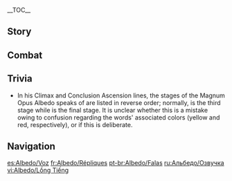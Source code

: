 {{CharacterTabs}}
{{LanguageTabs}}
__TOC__
==Story==
{{VO/Story
|character           = {{ROOTPAGENAME}}

|vo_01_01_title      = Hello
|vo_01_01_file       = VO_{language}{character} Hello.ogg
|vo_01_01_tx         = I am Albedo, Chief Alchemist of the Knights of Favonius. You carry the aura of the stars, interesting... I would like to study you, if you do not mind. I'm certain we will have many opportunities to be alone in the future.

|vo_02_01_title      = Chat: Still Life
|vo_02_01_file       = VO_{language}{character} Chat - Still Life.ogg
|vo_02_01_tx         = What a view... How about a quick break so I can sketch this beautiful scenery?

|vo_02_02_title      = Chat: Investigation
|vo_02_02_file       = VO_{language}{character} Chat - Investigation.ogg
|vo_02_02_tx         = "The truth of this world"... *sigh* What could it be?

|vo_02_03_title      = Chat: Reminiscing
|vo_02_03_file       = VO_{language}{character} Chat - Reminiscing.ogg
|vo_02_03_tx         = Going out into the world and investigating, turning the "unknown" into the "known." ...Ahhh, I missed this feeling.

<!-- Weather -->
|vo_03_01_title      = When It Rains
|vo_03_01_file       = VO_{language}{character} When It Rains.ogg
|vo_03_01_tx         = The soil is moist, ideal for collecting the roots of Boom Blossoms. No please, allow me to handle this.

|vo_03_02_title      = When It Snows
|vo_03_02_file       = VO_{language}{character} When It Snows.ogg
|vo_03_02_tx         = [[Rhinedottir|Master]]...
|vo_03_02_mention    = Rhinedottir

|vo_03_03_title      = When the Sun Is Out
|vo_03_03_file       = VO_{language}{character} When the Sun Is Out.ogg
|vo_03_03_tx         = Ample light... active biological organisms... Yes, this is a good place to sketch.

<!-- Greetings -->
|vo_04_01_title      = Good Morning
|vo_04_01_file       = VO_{language}{character} Good Morning.ogg
|vo_04_01_tx         = Good morning. Are we going to search for ancient relics today?

|vo_04_02_title      = Good Afternoon
|vo_04_02_file       = VO_{language}{character} Good Afternoon.ogg
|vo_04_02_tx         = Good afternoon. I heard your footsteps. My, it certainly is lively outside of the workshop.

|vo_04_03_title      = Good Evening
|vo_04_03_file       = VO_{language}{character} Good Evening.ogg
|vo_04_03_tx         = *sigh* It's gotten quiet outside...

|vo_04_04_title      = Good Night
|vo_04_04_file       = VO_{language}{character} Good Night.ogg
|vo_04_04_tx         = Good night, you go ahead and rest. I will just finish one last experiment before bed... If you are interested in the results, I can discuss them with you tomorrow.

<!-- About -->
|vo_05_01_title      = About {name}: Genius
|vo_05_01_file       = VO_{language}{character} About {character} - Genius.ogg
|vo_05_01_tx         = Genius? ...A number of people call me that. But I don't think I'm any "genius."

|vo_05_02_title      = About {name}: Socializing
|vo_05_02_file       = VO_{language}{character} About {character} - Socializing.ogg
|vo_05_02_tx         = Relationships are... quite troublesome. Once you establish a relation with someone, you must continue to maintain it; if you lose contact, you must reestablish the relation. This taxing cycle requires a lot of time...

<!-- About Us -->
|vo_06_01_title      = About Us: Experiments
|vo_06_01_file       = VO_{language}{character} About Us - Experiments.ogg
|vo_06_01_tx         = You... want to accompany me while I experiment? I'm honored.<br />Oh, don't be nervous. My experiments may be dangerous, but no one gets hurt... most of the time.

|vo_06_02_title      = About Us: Assistant
|vo_06_02_friendship = 6
|vo_06_02_file       = VO_{language}{character} About Us - Assistant.ogg
|vo_06_02_tx         = Would you oblige me by serving as my assistant? After observing so many experiments, you surely know a good deal about alchemy by now. Relax, we will work together. I don't think you will have any problems. I have faith in my ability to instruct you, and even more faith in your exceptional talents.

<!-- Miscellaneous I -->
|vo_07_01_title      = About the [[Vision]]
|vo_07_01_friendship = 4
|vo_07_01_file       = VO_{language}{character} About the Vision.ogg
|vo_07_01_tx         = My Vision? Ah, that's nothing more than a tool to aid in my experiments, no different from a beaker or crucible. The one thing about it that really intrigues me is the principle behind how it works... One day, I will uncover its secrets, it's only a matter of time.

|vo_07_02_title      = Something to Share
|vo_07_02_friendship = 4
|vo_07_02_file       = VO_{language}{character} Something to Share.ogg
|vo_07_02_tx         = There's something I've always wanted to ask you, but feared rejection and disappointment...<br />Eh-hem... I am very interested in your [[Paimon|little floating companion]]. May I borrow her to investigate for a short while?
|vo_07_02_mention    = "Little floating companion"

|vo_07_03_title      = Interesting Things
|vo_07_03_file       = VO_{language}{character} Interesting Things.ogg
|vo_07_03_tx         = You would like to know more about petrified trees? Erm... Actually, the petrified trees you have come across in domains aren't that ancient. Truly ancient trees usually grow to around one or two miles in height. Oh, and there's a kind of large spider that lives around their roots &mdash; if you tie one up in cape jasmine and lemongrass and sprinkle on some cardamom, smoke it for a few hours &mdash; you get a fragrant taste that's simply... unforgettable.

<!-- About Others -->
|vo_08_01_title      = About Family
|vo_08_01_friendship = 6
|vo_08_01_file       = VO_{language}{character} About Family.ogg
|vo_08_01_tx         = Family? Although [[Alice]] has always asked me to call her mother.... when I think of the idea of "family", my [[Rhinedottir|master]] comes to mind first. My earliest memories in life are of going on adventures with her. She taught me the art of alchemy and much knowledge about the world. Perhaps... even the words "family" and "master" are incapable of fully expressing her meaning to me.
|vo_08_01_mention    = Rhinedottir,Alice

|vo_08_02_title      = About [[Sucrose]]: Direction
|vo_08_02_friendship = 4
|vo_08_02_file       = VO_{language}{character} About Sucrose - Direction.ogg
|vo_08_02_tx         = Sucrose? I think I more or less understand why she is so dedicated to her research in bio-alchemy... Either way, I'm happy to see her succeed more and more in her endeavors.
|vo_08_02_mention    = Sucrose

|vo_08_03_title      = About Sucrose: Habits
|vo_08_03_friendship = 5
|vo_08_03_file       = VO_{language}{character} About Sucrose - Habits.ogg
|vo_08_03_tx         = Working with Sucrose on alchemy research is quite pleasant, but she has some... stubborn qualities in regards to certain aspects unrelated to research. For example, I have told her numerous times to just call me "Albedo" since we are about the same age, but she insists on addressing me in an excessively formal manner. ...Whatever she prefers, I guess.
|vo_08_03_mention    = Sucrose

|vo_08_04_title      = About [[Lisa]]
|vo_08_04_friendship = 4
|vo_08_04_file       = VO_{language}{character} About Lisa.ogg
|vo_08_04_tx         = Lisa? I always am impressed by the valuable perspectives she brings to discussions. But is a person with her talents satisfied with such a basic occupation as librarian? There must be some hidden reason for this.
|vo_08_04_mention    = Lisa

|vo_08_05_title      = About [[Klee]]
|vo_08_05_friendship = 4
|vo_08_05_file       = VO_{language}{character} About Klee.ogg
|vo_08_05_tx         = Indeed, I view Klee as my younger sister. Whenever she gets herself into some explosive sort of trouble, I can only console myself with the fact that her current destructiveness is nothing compared to that of Miss Alice.
|vo_08_05_mention    = Klee,Alice

|vo_08_06_title      = About [[Jean]]
|vo_08_06_friendship = 4
|vo_08_06_file       = VO_{language}{character} About Jean.ogg
|vo_08_06_tx         = Jean? She has served exceptionally well as Acting Grand Master, one can even say she is more reliable than Grand Master Varka. Perhaps in our hearts, we all eagerly await the day she can become the official Grand Master herself.
|vo_08_06_mention    = Jean,Varka

|vo_08_07_title      = About [[Xingqiu]]
|vo_08_07_friendship = 4
|vo_08_07_file       = VO_{language}{character} About Xingqiu.ogg
|vo_08_07_tx         = Oh, Xingqiu? I find his written works quite interesting. The [[Yae Publishing House]] in [[Inazuma]] has been asking that I cooperate with a different author for greater royalties. Hmph, do I seem the type to be swayed by a few extra Mora?
|vo_08_07_mention    = Xingqiu

|vo_08_08_title      = About [[Barbara]]
|vo_08_08_friendship = 4
|vo_08_08_file       = VO_{language}{character} About Barbara.ogg
|vo_08_08_tx         = Barbara? She's a very earnest Deaconess. I once had the opportunity to sketch her a simple portrait... What happened to the sketch? Ah yes... [[Albert]] offered to purchase it, but I rejected his bid and gave it to the Acting Grand Master. Social relations... really require a lot of effort.
|vo_08_08_mention    = Albert,Barbara,Jean

<!-- More About -->
|vo_09_01_title      = More About {name}: I
|vo_09_01_file       = VO_{language}{character} More About {character} - 01.ogg
|vo_09_01_tx         = Have a question for me? Go ahead, ask. It doesn't take too long to ask a single question, does it? I'm about to begin the final stage of an experiment...

|vo_09_02_title      = More About {name}: II
|vo_09_02_friendship = 3
|vo_09_02_file       = VO_{language}{character} More About {character} - 02.ogg
|vo_09_02_tx         = Oh, by the way. Did you know that without human manipulation, you would need to harness the power of a sun eight times the size of our own in order to naturally create gold?

|vo_09_03_title      = More About {name}: III
|vo_09_03_friendship = 4
|vo_09_03_file       = VO_{language}{character} More About {character} - 03.ogg
|vo_09_03_tx         = The time required to sketch portraits closely correlates with one's mood. I could spend half a day sketching [[Huffman]], while I might only need three strokes of the pencil to sketch [[Kaeya]] &mdash; one for the face, one for the eyepatch string... and one for the eyepatch.
|vo_09_03_mention    = Huffman,Kaeya

|vo_09_04_title      = More About {name}: IV
|vo_09_04_friendship = 5
|vo_09_04_file       = VO_{language}{character} More About {character} - 04.ogg
|vo_09_04_tx         = What do I do besides sketching and research...? I will occasionally read novels from Inazuma and Liyue. They contain many fascinating ideas which can sometimes provide me with unexpected inspirations for my own creations.

|vo_09_05_title      = More About {name}: V
|vo_09_05_friendship = 6
|vo_09_05_file       = VO_{language}{character} More About {character} - 05.ogg
|vo_09_05_tx         = Even now, I find the nigredo processing stage of alchemy passed down by my master to be full of mystery. What did my master want to create using this technique...? My research is far from over, I will require your help to investigate further.
|vo_09_05_mention    = Rhinedottir

<!-- Miscellaneous II -->
|vo_10_01_title      = {name}'s Hobbies
|vo_10_01_file       = VO_{language}{character} Hobbies.ogg
|vo_10_01_tx         = Hmm... Besides research, the activity I spend most of my time on is probably sketching. At first I saw it simply as a way to better study the structure of living things and materials so as to aid me in my experiments, but it eventually became a hobby of mine. Indeed, it is a very good way to relax.

|vo_10_02_title      = {name}'s Troubles
|vo_10_02_file       = VO_{language}{character} Troubles.ogg
|vo_10_02_tx         = There's just never enough time, is there? Even when I remove the most troublesome matters from my schedule, I still can't find enough time for everything.

|vo_10_03_title      = Favorite Food
|vo_10_03_file       = VO_{language}{character} Favorite Food.ogg
|vo_10_03_tx         = I really do enjoy having dessert. How can I put it...? When both physical and mental capacity are spent, high-energy materials further provide a kind of primordial, highly-effective boost.

|vo_10_04_title      = Least Favorite Food
|vo_10_04_file       = VO_{language}{character} Least Favorite Food.ogg
|vo_10_04_tx         = What food do I dislike? ...Large portions of meat at restaurants. I have a rather small appetite, so a meal like that only ends up in tragedy &mdash; either I overeat and the joy of the taste is lost, or I don't finish it and the food is wasted. I decided to simply not go to restaurants, although that has also meant I must spend more time preparing my own food...

<!-- Receiving a Gift -->
|vo_11_01_title      = Receiving a Gift: I
|vo_11_01_file       = VO_{language}{character} Receiving a Gift - 01.ogg
|vo_11_01_tx         = If flavors were colors... this one would be gold.

|vo_11_02_title      = Receiving a Gift: II
|vo_11_02_file       = VO_{language}{character} Receiving a Gift - 02.ogg
|vo_11_02_tx         = You're willing to spend so much time on improving your cooking, and that's precisely how you're able to make it taste so good.

|vo_11_03_title      = Receiving a Gift: III
|vo_11_03_file       = VO_{language}{character} Receiving a Gift - 03.ogg
|vo_11_03_tx         = This is more than I can manage... maybe we could split it between us?

<!-- Birthday -->
|vo_12_01_title      = Birthday
|vo_12_01_file       = VO_{language}{character} Birthday.ogg
|vo_12_01_tx         = Happy birthday. You look especially happy, would you mind if I sketched you? The capacity of our brains is limited, so we are bound to forget things. But when an image is transferred onto paper or canvas, the sketch becomes an extension of our memory. We can remember that past feeling when we later look at the sketch.

<!-- Feelings About Ascension -->
|vo_13_01_title      = Feelings About Ascension: Intro
|vo_13_01_ascension  = 1
|vo_13_01_file       = VO_{language}{character} Feelings About Ascension - 01.ogg
|vo_13_01_tx         = Nigredo is the first step in alchemy, drawing from primordial forms. As beings who live in this world, we must find our own meaning.

|vo_13_02_title      = Feelings About Ascension: Building Up
|vo_13_02_ascension  = 2
|vo_13_02_file       = VO_{language}{character} Feelings About Ascension - 02.ogg
|vo_13_02_tx         = Albedo is the step in which change begins. Clearing away the excess so we can take on all the knowledge that is available. Would you like to investigate this world with me?

|vo_13_03_title      = Feelings About Ascension: Climax
|vo_13_03_ascension  = 4
|vo_13_03_file       = VO_{language}{character} Feelings About Ascension - 03.ogg
|vo_13_03_tx         = Rubedo in alchemy refers to the refining of feeling. I feel the refining of my own emotions is also thanks to you.

|vo_13_04_title      = Feelings About Ascension: Conclusion
|vo_13_04_ascension  = 6
|vo_13_04_file       = VO_{language}{character} Feelings About Ascension - 04.ogg
|vo_13_04_tx         = Citrinitas is the final stage of the alchemical transmutation process. The meaning of the object being transmuted has finally been brought to light, becoming gold and revealing its true value... I too have found my own meaning.
}}

==Combat==
{{Combat VO
|character           = {{ROOTPAGENAME}}

|skill_1_tx          = Burst forth.
|skill_2_tx          = Come into being!
|skill_3_tx          = Live.

|burst_1_tx          = Moment of birth.
|burst_2_tx          = Feel this ancient power.
|burst_3_tx          = Witness my great undertaking.

|sprint-s_1_file     = Sprint Start 01,Sprint Start 02,Sprint Start 03


|glider_1_file       = Deploying Wind Glider 01,Deploying Wind Glider 02,Deploying Wind Glider 03

|chest_1_tx          = This world holds many a rare treasure. 
|chest_2_tx          = If this treasure could talk... 
|chest_3_tx          = Although it's not gold, it certainly glitters. 

|low-hp_1_tx         = My calculations were off...
|low-hp_2_tx         = Time to reassess...
|low-hp_3_tx         = A new strategy's required.


|fallen_1_tx         = Ashes to ashes, dust to dust...
|fallen_2_tx         = My... experiment... failed...
|fallen_3_tx         = Seems my research... is over...

|hit-l_1_file        = Light Hit Taken 02
|hit-l_1_tx          = Still within my threshold.
|hit-l_2_file        = Light Hit Taken 01,Light Hit Taken 03,Light Hit Taken 04,Light Hit Taken 05,Light Hit Taken 06

|hit-h_1_file        = Heavy Hit Taken 02
|hit-h_1_tx          = A miscalculation.
|hit-h_2_file        = Heavy Hit Taken 01,Heavy Hit Taken 03,Heavy Hit Taken 04,Heavy Hit Taken 05,Heavy Hit Taken 06

|join_1_tx           = Understood.
|join_2_tx           = Some in-the-field research?
|join_3_tx           = Let's investigate this further.

|idle_1_file         = Standby 02

|atk-l_1_file        = Light Attack 01,Light Attack 02,Light Attack 03,Light Attack 04,Light Attack 05,Light Attack 06,Light Attack 07

|atk-m_1_file        = Mid Attack 01,Mid Attack 02,Mid Attack 03

|atk-h_1_file        = Heavy Attack 01,Heavy Attack 02,Heavy Attack 03

|climb_1_file        = Climbing 01,Climbing 02,Climbing 03,Climbing 04,Climbing 05

|climb-b_1_file      = Climbing Breath 01,Climbing Breath 02,Climbing Breath 03

|jump_1_file         = Jumping 01,Jumping 02,Jumping 03,Jumping 04,Jumping 05
}}

==Trivia==
* In his Climax and Conclusion Ascension lines, the stages of the Magnum Opus Albedo speaks of are listed in reverse order; normally, {{w|citrinitas}} is the third stage while {{w|rubedo}} is the final stage. It is unclear whether this is a mistake owing to confusion regarding the words' associated colors (yellow and red, respectively), or if this is deliberate.

==Navigation==
{{Character Navbox|link type=vo}}

[[es:Albedo/Voz]]
[[fr:Albedo/Répliques]]
[[pt-br:Albedo/Falas]]
[[ru:Альбедо/Озвучка]]
[[vi:Albedo/Lồng Tiếng]]